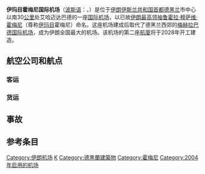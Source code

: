 {{NoteTA
|1=zh-cn:霍梅尼;zh-tw:何梅尼;zh-hk:高美尼
}}
{{Infobox airport
| name         = <center>伊玛目霍梅尼国际机场<br>{{lang|fa|فرودگاه بین‌المللی امام خمینی}}<small></small></center>
| image        = Tehran IKI Airport.jpg
| IATA         = {{lang|en|IKA}}
| ICAO         = {{lang|en|OIIE}}
| type         = [[民用航空|民用]]
| owner        = 
| operator     = [[伊朗機場管理公司|伊朗機場管理公司]]
| location     = [[伊朗|伊朗]]艾哈迈达巴德
| coordinates  = {{coord|35|24|58|N|051|09|08|E|region:IR_type:airport|display=title,inline}}
| pushpin_map  = Iran#Middle East
| pushpin_label = IKA
| elevation-m  = 1,007
| website      = [https://web.archive.org/web/20170624220948/http://ikia.airport.ir/]
| r1-number    = 11L/29R
| r1-length-f  = 13,772
| r1-length-m  = 4,198
| r1-surface   = [[瀝青|瀝青]]
| r2-number    = 11R/29L<br />Closed
| r2-length-f  = 13,940
| r2-length-m  = 4,249
| r2-surface   = [[瀝青|瀝青]]
| footnotes    = 
}}
'''伊玛目霍梅尼国际机场'''（[[波斯语|波斯语]]：'''{{lang|fa|فرودگاه بین‌المللی امام خمینی}}'''，{{Airport codes|IKA|OIIE}}）是位于[[伊朗伊斯兰共和国|伊朗伊斯兰共和国]][[首都|首都]][[德黑兰|德黑兰]]市中心以南30[[公里|公里]]处艾哈迈达巴德的一座[[国际机场|国际]][[机场|机场]]，以已故[[伊朗最高领袖|伊朗最高领袖]][[鲁霍拉·穆萨维·霍梅尼|鲁霍拉·穆萨维·霍梅尼]]（尊称[[伊玛目|伊玛目]]霍梅尼）命名。这座机场建成后取代了德黑兰西郊的[[梅赫拉巴德国际机场|梅赫拉巴德国际机场]]，成为伊朗全国最大的机场。该机场的第二座[[航廈|航廈]]将于2028年开工建造。

==航空公司和航点==
===客运===
{{Airport-dest-list
| [[伊朗航空|伊朗航空]] | [[阿姆斯特丹史基浦机场|阿姆斯特丹]]、[[埃森博阿国际机场|安卡拉]]、[[盖达尔·阿利耶夫国际机场|巴库]]、[[北京首都国际机场|北京-首都]]、[[贝鲁特-拉菲克·哈里里国际机场|贝鲁特]]、[[科隆/波恩机场|科隆/波恩]]、[[哥本哈根凱斯楚普機場|哥本哈根]]、[[大馬士革國際機場|大馬士革]]、[[迪拜国际机场|迪拜]]、[[哥德堡-兰德维特机场|哥德堡]]、[[汉堡机场|汉堡]]、[[阿塔蒂尔克国际机场|伊斯坦布尔-阿塔蒂尔克]]、[[真纳国际机场|卡拉奇]]、[[吉隆坡国际机场|吉隆坡]]、[[希斯罗国际机场|伦敦-希斯罗]]、[[米兰-马尔彭萨机场|米兰]]、[[贾特拉帕蒂·希瓦吉国际机场|孟买]]、[[謝列梅捷沃國際機場|莫斯科-謝列梅捷沃]]、[[罗马-菲乌米奇诺机场|罗马-菲乌米奇诺]]、[[斯德哥尔摩-阿兰达机场|斯德哥尔摩]]、[[塔什干国际机场|塔什干]]、[[维也纳国际机场|维也纳]]
| [[馬漢航空|馬漢航空]] | [[阿拉木图国际机场|阿拉木图]]、[[埃森博阿国际机场|安卡拉]]、[[雅典國際機場|雅典]]、[[素万那普国际机场|曼谷-素万那普]]、[[蓋達爾·阿利耶夫國際機場|巴庫]]、[[北京首都国际机场|北京-首都]]、[[贝鲁特-拉菲克·哈里里国际机场|贝鲁特]]、[[哥本哈根凱斯楚普機場|哥本哈根]]、[[法赫德国王国际机场|达曼]]、[[英迪拉·甘地国际机场|德里]]、[[迪拜国际机场|迪拜]]、[[杜塞尔多夫国际机场|杜塞尔多夫]]、[[艾比爾国际机场|艾比爾]]、[[广州白云国际机场|广州]]、[[阿塔蒂尔克国际机场|伊斯坦布尔-阿塔蒂尔克]]、[[阿德南·曼德列斯機場|伊兹密尔]]、[[喀布尔国际机场|喀布尔]]、[[鮑里斯波爾國際機場|基輔-鮑里斯波爾]]、[[吉隆坡国际机场|吉隆坡]]、[[科威特国际机场|科威特]]、[[伏努科沃国际机场|莫斯科-伏努科沃]]、[[慕尼黑機場|慕尼黑]]、[[巴黎夏爾·戴高樂機場|巴黎-戴高樂]]、[[布吉国际机场|普吉岛]]、[[上海浦东国际机场|上海-浦东]]、[[深圳寶安國際機場|深圳]]、[[普尔科沃机场|圣彼得堡]]、[[斯德哥爾摩-阿蘭達機場|斯德哥爾摩-阿蘭達]]、[[兹瓦尔特诺茨国际机场|埃里温]]<br>'''季节性包機''':[[安塔利亚机场|安塔利亚]]、[[布加勒斯特奧托佩尼-亨利·科安德國際機場|布加勒斯特]]、[[布爾加斯機場|布爾加斯]]、[[班達拉奈克國際機場|科倫坡]]、[[果阿邦國際機場|果阿邦]]、[[科尼亞機場|科尼亞]]、[[拉纳卡国际机场|拉纳卡]]、[[易卜拉欣·納西爾國際機場|馬累]]、[[西沃薩古爾·拉姆古蘭爵士國際機場|毛里裘斯]]、[[穆罕默德·本·阿卜杜勒-阿齊茲親王國際機場|麥迪那]]、[[纳贾夫國際機場|纳贾夫]]、[[布吉國際機場|布吉]]、[[索契國際機場|索契]]、[[瓦尔纳機場|瓦尔纳]] 
| {{tsl|en|Iran Air Tours|伊朗航空旅運}}| '''季节性:'''{{tsl|en|Adana Şakirpaşa Airport|阿達納機場|阿達納}}、[[哈馬德國際機場|多哈]]、[[迪拜国际机场|迪拜]]、{{tsl|en|Isparta Süleyman Demirel Airport|伊斯帕爾塔蘇萊曼·狄米瑞機場|伊斯帕爾塔}}
|{{nowrap| [[伊朗奧賽瑪航空|伊朗奧賽瑪航空]]}} | [[迪拜国际机场|迪拜-国际]]、[[阿塔蒂尔克国际机场|伊斯坦布尔-阿塔蒂尔克]]、[[萨比哈·格克琴国际机场|伊斯坦布尔-萨比哈]]、[[喀布尔国际机场|喀布尔]]、[[吉隆坡國際機場|吉隆坡]]、[[蘇萊曼尼亞國際機場|蘇萊曼尼亞]]、[[塔什干國際機場|塔什干]]、[[茲瓦爾特諾茨國際機場|埃里温]]<br>'''季节性包機:'''{{tsl|en|Isparta Süleyman Demirel Airport|伊斯帕爾塔}}、{{tsl|en|Adnan Menderes Airport|伊茲密爾}}、[[瓦爾納機場|瓦爾納]]
|  {{tsl|en|ATA Airlines (Iran)|伊朗穿越航空}} | [[第比利斯国际机场|第比利斯]]、<ref>{{Cite web |url=http://news.am/eng/news/51782.html |title=存档副本 |access-date=2013-11-19 |archive-date=2020-04-19 |archive-url=https://web.archive.org/web/20200419095430/https://news.am/eng/news/51782.html |dead-url=no }}</ref> [[巴統國際機場|巴统]] <ref name=ATA_BUS>{{cite news|last=Kirtzkhalia|first=N.|title=Five airlines to resume flights to Batumi in summer|url=http://en.trend.az/capital/business/2030347.html|accessdate=28 May 2012|newspaper=Trend.az|archive-url=https://web.archive.org/web/20131224112540/http://en.trend.az/capital/business/2030347.html|archive-date=2013-12-24|dead-url=yes}}</ref> 
| [[裏海航空|裏海航空]] | [[大馬士革國際機場|大馬士革]]、[[杜拜國際機場|杜拜-國際]]、{{tsl|en|Isparta Süleyman Demirel Airport|伊斯帕爾塔}}、{{tsl|en|Al Najaf International Airport|纳贾夫}}、{{tsl|en|Sulaimaniyah International Airport|苏莱曼尼亚}}
|{{tsl|en|Meraj Airlines|梅拉杰航空}}|[[埃森博阿國際機場|安卡拉]]、{{tsl|en|Isparta Süleyman Demirel Airport|伊斯帕爾塔}}、[[阿塔蒂尔克国际机场|伊斯坦布尔-阿塔蒂尔克]]、[[萨比哈·格克琴国际机场|伊斯坦布尔-萨比哈·格克琴]]、{{tsl|en|Adnan Menderes Airport|伊茲密爾}}、[[科威特国际机场|科威特]]、{{tsl|en|Al Najaf International Airport|纳贾夫}}<br>'''季节性''':[[安塔利亞機場|安塔利亞]]、[[巴格達國際機場|巴格達]]、[[迪拜国际机场|迪拜]]、[[吉隆坡國際機場|吉隆坡]]、{{tsl|en|Varna Airport|瓦爾納}}
| {{tsl|en|Qeshm Airlines|格什姆島航空}}|[[巴格達國際機場|巴格達]]、[[蘇凡納布米機場|曼谷-蘇凡納布]]、[[迪拜国际机场|迪拜]]、[[阿塔圖克國際機場|伊斯坦堡-阿塔圖克]]、{{tsl|en|Adnan Menderes Airport|伊茲密爾}}、{{tsl|en|Al Najaf International Airport|纳贾夫}}、[[蘇萊曼尼亞國際機場|蘇萊曼尼亞]]<br>'''季节性包機''':[[布加勒斯特奧托佩尼-亨利·科安德國際機場|布加勒斯特]]、{{tsl|en|Isparta Süleyman Demirel Airport|伊斯帕爾塔}}、[[科尼亞機場|科尼亞]]、[[拉納卡國際機場|拉納卡]]、[[普爾科沃機場|普爾科沃]]、[[瓦爾納|瓦爾納機場]]
| {{link-en|塔班航空|Taban Air}} | [[英迪拉·甘地國際機場|德里]]、[[杜尚別機場|杜尚別]]、[[阿塔圖克國際機場|伊斯坦堡-阿塔圖克]]、{{tsl|en|Adnan Menderes Airport|伊兹密尔}}、[[納傑夫國際機場|納傑夫]] <br> '''季节性''': {{link-en|阿斯特拉罕機場|Narimanovo Airport|阿斯特拉罕}}、[[巴統國際機場|巴統]]、[[鲍里斯波尔国际机场|基辅-鲍里斯波尔]]、[[普爾科沃機場|聖彼得堡]]、[[第比利斯國際機場|第比利斯]]、[[瓦爾納機場|瓦爾納]]
| {{tsl|en|Zagros Airlines|扎格羅斯山航空}}|[[巴格達國際機場|巴格達]]、[[巴林國際機場|巴林]]、{{tsl|en|Isparta Süleyman Demirel Airport|伊斯帕爾塔}}、{{tsl|en|Adnan Menderes Airport|伊茲密爾}}
| {{tsl|en|Kish Air|基什航空}} | {{tsl|en|Al Najaf International Airport|纳贾夫}}
| [[阿曼航空|阿曼航空]] | [[马斯喀特国际机场|马斯喀特]]
| [[阿聯酋航空|阿聯酋航空]] | [[杜拜國際机场|杜拜]]
| [[阿提哈德航空|阿提哈德航空]] | [[阿布扎比国际机场|阿布扎比]]
| [[迪拜航空|迪拜航空]] | [[迪拜国际机场|迪拜]]
| [[阿拉伯航空|阿拉伯航空]] | [[沙迦国际机场|沙迦]]
| [[卡塔尔航空|卡塔尔航空]] | [[多哈国际机场|多哈]]
| [[海灣航空|海灣航空]]|[[巴林國際機場|巴林]]
| [[科威特航空|科威特航空]] | [[科威特国际机场|科威特]]
| [[伊拉克航空|伊拉克航空]] | [[巴格达国际机场|巴格达]]、 {{tsl|en|Al Najaf International Airport|纳贾夫}}<ref>{{cite web|url=http://www.iq-airways.com/AirqAirways/trips_special.php?w=45 |title=存档副本 |accessdate=2011-04-25 |deadurl=yes |archiveurl=https://web.archive.org/web/20110713054148/http://www.iq-airways.com/AirqAirways/trips_special.php?w=45 |archivedate=2011-07-13 }}</ref>
| [[卡姆航空|卡姆航空]] | [[哈米德·卡爾扎伊國際機場|喀布爾]]
| [[叙利亚航空|叙利亚航空]] | [[大马士革国际机场|大马士革]]
| [[土耳其航空|土耳其航空]] | [[埃森博阿国际机场|安卡拉]]、[[阿塔蒂尔克国际机场|伊斯坦布尔-阿塔蒂尔克]]、[[萨比哈·格克琴国际机场|伊斯坦布尔-萨比哈·格克琴]]、[[科尼亞機場|科尼亞]]
| [[飞马航空|飞马航空]] | [[萨比哈·格克琴国际机场|伊斯坦布尔-萨比哈·格克琴]]<br>'''季节性''':{{tsl|en|Adana Şakirpaşa Airport|阿達納}}、{{tsl|en|Gazipaşa Airport|阿拉尼亞}}、{{tsl|en|Oğuzeli Airport|加濟安泰普}}
|  {{link-en|阿特拉斯環球航空|AtlasGlobal}} | {{tsl|en|Adana Şakirpaşa Airport|阿達納}}、[[埃爾詹國際機場|埃爾詹]]、[[阿塔蒂尔克国际机场|伊斯坦布尔-阿塔蒂尔克]]、{{tsl|en|Adnan Menderes Airport|伊茲密爾}}
| {{tsl|en|Corendon Airlines|考蘭登航空}} | [[安塔利亚机场|安塔利亚]]、[[薩比哈·格克琴國際機場|伊斯坦布爾-薩比哈·格克琴]]
| [[自由鸟航空|自由鸟航空]] | '''季节性:'''{{tsl|en|Adana Şakirpaşa Airport|阿達納}}、{{tsl|en|Adnan Menderes Airport|伊茲密爾}}、{{tsl|en|Yenişehir Airport|布爾薩}}、{{tsl|en|Oğuzeli Airport|加濟安泰普}}
| {{tsl|en|Onur Air|天鹿航空}}|'''季节性''':{{tsl|en|Adana Şakirpaşa Airport|阿達納}}
| {{tsl|en|Tailwind Airlines|順風航空}}|'''季节性''':{{tsl|en|Adana Şakirpaşa Airport|阿達納}}、[[拉纳卡国际机场|拉纳卡]]
| [[烏克蘭國際航空|烏克蘭國際航空]] | '''季节性''':[[鮑里斯波爾國際機場|基輔-鮑里斯波爾]]
| {{link-en|烏克蘭地中海航空|UM Airlines}}|[[鮑里斯波爾國際機場|基輔-鮑里斯波爾]]
|  [[俄罗斯航空|俄罗斯航空]] | [[谢列梅捷沃国际机场|莫斯科-谢列梅杰沃]]
| [[白俄罗斯航空|白俄罗斯航空]] | '''季节性:'''[[明斯克国际机场|明斯克]]
| [[保加利亚航空|保加利亚航空]] | '''季节性:''' [[瓦尔纳機場|瓦尔纳]] 
| [[意大利航空|意大利航空]] | [[罗马-菲乌米奇诺机场|罗马-菲乌米奇诺]]
| [[奧地利航空|奧地利航空]]|[[維也納國際機場|維也納]]
| [[日耳曼尼亞航空|日耳曼尼亞航空]]|[[柏林-舍訥費爾德機場|柏林-舍訥費爾德]]
| [[汉莎航空|汉莎航空]] | [[法兰克福国际机场|法兰克福]]
| {{tsl|en|Nouvelair|突尼斯尼韋爾航空}}|'''季节性包機''':{{tsl|en|Enfidha-Hammamet International Airport|恩菲達}}、[[莫納斯提爾哈比卜·布爾吉巴國際機場|莫納斯提爾]]、[[突尼斯-迦太基國際機場|突尼斯]]
| [[阿塞拜疆航空|阿塞拜疆航空]] | [[盖达尔·阿利耶夫国际机场|巴库]]
| [[塔吉克航空|塔吉克航空]]|[[杜尚別機場|杜尚別]]
| [[中国南方航空|中国南方航空]] | [[乌鲁木齐地窝堡国际机场|乌鲁木齐]]
|{{link-en|韃靼之翼航空|Cham Wings Airlines}}|[[大马士革国际机场|大马士革]]
}}

===货运===
{{Airport-dest-list
|[[阿联酋航空|阿联酋航空货运]] |  [[迪拜国际机场|迪拜]]
|[[伊朗航空|伊朗航空货运]] |  [[迪拜国际机场|迪拜]]
|[[卡塔尔航空|卡塔尔航空货运]] | [[多哈国际机场|多哈]]
|[[土耳其航空|土耳其航空货运]] |  [[阿塔蒂尔克国际机场|伊斯坦布尔-阿塔蒂尔克]]
}}
== 事故 ==

==参考条目==
<references/>

[[Category:伊朗机场|Category:伊朗机场]]
[[Category:冠以人名的亞洲機場|K]]
[[Category:德黑蘭建築物|Category:德黑蘭建築物]]
[[Category:霍梅尼|Category:霍梅尼]]
[[Category:2004年启用的机场|Category:2004年启用的机场]]